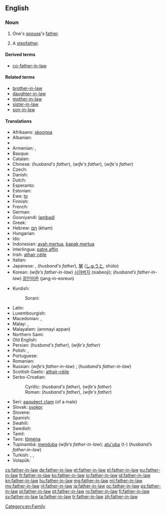 ==English==

===Noun===
{{wikipedia}}
{{en-noun|sg=[[father]]-[[in-law]]|fathers-in-law|pl2=father-in-laws}}

# One's [[spouse]]'s [[father]].
# {{dated}} A [[stepfather]].
#: {{quote-book
|year=1839
|author=Charles Dickens
|title=Nicholas Nickleby
|chapter=IV
|url=
|isbn=1-85326-264-1
|page=41
|passage=`Yes,` replied Snawley. `The fact is, I am not their father, Mr Squeers. I'm only their father-in-law.` }}

====Derived terms====
* {{uncommon}} [[co-father-in-law]]

====Related terms====
* [[brother-in-law]]
* [[daughter-in-law]]
* [[mother-in-law]]
* [[sister-in-law]]
* [[son-in-law]]

====Translations====
{{trans-top|One's spouse's father}}
* Afrikaans: [[skoonpa]]
* Albanian: {{t+|sq|vjehërr|m}}
* {{trreq|ar}}
* Armenian: {{qualifier|husband's father}} {{t-|hy|սկեսրայր|tr=skesrayr}}, {{qualifier|wife's father}} {{t-|hy|աներ|tr=aner}}
* Basque: {{t|eu|aitaginarreba|xs=Basque}}
* Catalan: {{t|ca|sogre|m}}
* Chinese: {{t-|cmn|公公|tr=gōnggong|sc=Hani}} (''husband's father''), {{t-|cmn|岳父|tr=yuèfù|sc=Hani}} (''wife's father''), {{t-|cmn|嫜|tr=zhāng|sc=Hani}} (''wife's father'')
* Czech: {{t+|cs|tchán|m}}
* Danish: {{t|da|svigerfar|c}}
* Dutch: {{t+|nl|schoonvader|m}}
* Esperanto: {{t-|eo|bopatro|xs=Esperanto}}
* Estonian: {{t+|et|äi}}
* Ewe: [[to]]
* Finnish: {{t+|fi|appi}}
* French: {{t+|fr|beau-père|m}}
* German: {{t+|de|Schwiegervater|m}}
* Gooniyandi: [[lambadi]]
* Greek: {{t+|el|πεθερός|tr=petherós}}
* Hebrew: [[חם|חָם]] (kham) {{m}}
* Hungarian: {{t+|hu|após}}
* Ido: {{t+|io|bopatro|xs=Ido}}
* Indonesian: [[ayah mertua]], [[bapak mertua]]
* Interlingua: [[patre affin]]
* Irish: [[athair céile]]
* Italian: {{t+|it|suocero|m}}
* Japanese: {{t+|ja|義父|tr=gifu}}, {{t+|ja|岳父|tr=gakufu}} (''husband's father''), [[舅]] ([[しゅうと]], shūto)
* Korean: (''wife’s father-in-law'') [[시아버지]] (siabeoji); (''husband’s father-in-law'') [[장인어른]] (jang-in-eoreun)
{{trans-mid}}
* Kurdish:
*: Sorani: {{t|ku|خه‌زور|tr=xezur|sc=ku-Arab}}
* Latin: {{t-|la|socer|m}}
* Luxembourgish: {{t|lb|Schwéierpapp|m}}
* Macedonian: {{t-|mk|свекор|m|tr=svékor}},  {{t-|mk|тест|m|tr=tést}}
* Malay: {{t|ms|bapa mertua}}, {{t|ms|ayah mertua}}
* Malayalam: (ammayi appan)
* Northern Sami: {{tø|se|vuohppa}}
* Old English: {{t-|ang|sweor|m|alt=swēor|xs=Old English}}
* Persian: {{t-|fa|پدرشوهر|tr=pedar-šouhar|xs=Persian}} (''husband's father''), {{t-|fa|پدرزن|tr=pedar-zan|xs=Persian}} (''wife's father'')
* Polish: {{t+|pl|teść|m}},  {{qualifier|archaic; husband's father}} {{t|pl|świekr|m}}
* Portuguese: {{t+|pt|sogro|m}}
* Romanian: {{t+|ro|socru|m}}
* Russian: (''wife’s father-in-law'') {{t+|ru|свёкор|m|tr=svjókor}}; (''husband’s father-in-law'') {{t+|ru|тесть|m|tr=test'}}
* Scottish Gaelic: [[athair-cèile]] {{m}}
* Serbo-Croatian:
*: Cyrillic: {{t|sh|свекар|m|sc=Cyrl|xs=Serbo-Croatian}} (''husband's father''), {{t|sh|пунац|m|sc=Cyrl|xs=Serbo-Croatian}} (''wife's father'')
*: Roman: {{t|sh|svekar|m|xs=Serbo-Croatian}} (''husband's father''), {{t|sh|punac|m|xs=Serbo-Croatian}} (''wife's father'')
* Seri: [[aaquéect ctam]] (of a male)
* Slovak: [[svokor]] {{m}}
* Slovene: {{t+|sl|tast|m}}
* Spanish: {{t+|es|suegro|m}}
* Swahili: {{t|sw|babamkwe|xs=Swahili}}
* Swedish: {{t|sv|svärfar|c}}
* Tamil: {{t|ta|மாமனார்|tr=maamaNaar|sc=Taml}}
* Taos: [[tǫ̏ména]]
* Tupinambá: [[menduba]] (''wife’s father-in-law''); [[atu'uba]] (t-) (''husband’s father-in-law'')
* Turkish: {{t+|tr|kaynata}}, {{t|tr|kayınbaba}}, {{t|tr|kayınpeder}}
* Volapük: {{t|vo|lüfat}}
{{trans-bottom}}

[[Category:en:Family]]

[[cs:father-in-law]]
[[de:father-in-law]]
[[et:father-in-law]]
[[el:father-in-law]]
[[eu:father-in-law]]
[[fr:father-in-law]]
[[ko:father-in-law]]
[[io:father-in-law]]
[[id:father-in-law]]
[[kn:father-in-law]]
[[hu:father-in-law]]
[[mg:father-in-law]]
[[ml:father-in-law]]
[[my:father-in-law]]
[[nl:father-in-law]]
[[ja:father-in-law]]
[[oc:father-in-law]]
[[ps:father-in-law]]
[[pl:father-in-law]]
[[pt:father-in-law]]
[[ro:father-in-law]]
[[fi:father-in-law]]
[[sv:father-in-law]]
[[ta:father-in-law]]
[[tr:father-in-law]]
[[zh:father-in-law]]